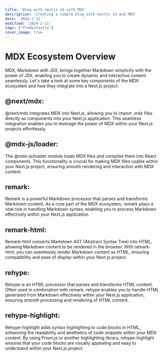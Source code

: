 ```yaml
---
title: 'Blog with nextjs 14 with MDX'
description: 'Creating a simple blog with nextjs 14 and MDX'
date: '2024-2-11'
modified: '2024-2-11'
tags: ['Productivity']
cover_image: true
---
```


# MDX Ecosystem Overview

MDX, Markdown with JSX, brings together Markdown simplicity with the power of JSX, enabling you to create dynamic and interactive content seamlessly. Let's take a look at some key components of the MDX ecosystem and how they integrate into a Next.js project.

## @next/mdx:

@next/mdx integrates MDX into Next.js, allowing you to import .mdx files directly as components into your Next.js application. This seamless integration enables you to leverage the power of MDX within your Next.js projects effortlessly.

## @mdx-js/loader:

The @mdx-js/loader module loads MDX files and compiles them into React components. This functionality is crucial for making MDX files usable within your Next.js project, ensuring smooth rendering and interaction with MDX content.

## remark:

Remark is a powerful Markdown processor that parses and transforms Markdown content. As a core part of the MDX ecosystem, remark plays a vital role in handling Markdown syntax, enabling you to process Markdown effectively within your Next.js application.

## remark-html:

Remark-html converts Markdown AST (Abstract Syntax Tree) into HTML, allowing Markdown content to be rendered in the browser. With remark-html, you can seamlessly render Markdown content as HTML, ensuring compatibility and ease of display within your Next.js project.

## rehype:

Rehype is an HTML processor that parses and transforms HTML content. Often used in combination with remark, rehype enables you to handle HTML generated from Markdown effectively within your Next.js application, ensuring smooth processing and rendering of HTML content.

## rehype-highlight:

Rehype-highlight adds syntax highlighting to code blocks in HTML, enhancing the readability and aesthetics of code snippets within your MDX content. By using Prism.js or another highlighting library, rehype-highlight ensures that your code blocks are visually appealing and easy 
to understand within your Next.js project.

